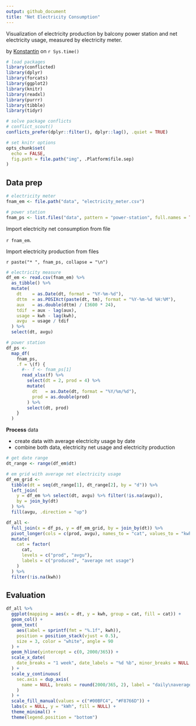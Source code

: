 ```yaml
---
output: github_document
title: "Net Electricity Consumption"
---
```


Visualization of electricity production by balcony power station and net electricity usage, measured by electricity meter.

<div>
by <a href="mailto:firstname.lastname@outlook.com">Konstantin</a> on `r Sys.time()`
</div>

```r
# load packages
library(conflicted)
library(dplyr)
library(forcats)
library(ggplot2)
library(knitr)
library(readxl)
library(purrr)
library(tibble)
library(tidyr)

# solve package conflicts
# conflict_scout()
conflicts_prefer(dplyr::filter(), dplyr::lag(), .quiet = TRUE)

# set knitr options
opts_chunk$set(
  echo = FALSE,
  fig.path = file.path("img", .Platform$file.sep)
)
```

## Data prep

```r
# electricity meter
fnam_em <- file.path("data", "electricity_meter.csv")

# power station
fnam_ps <- list.files("data", pattern = "power-station", full.names = TRUE)
```

Import electricity net consumption from file

`r fnam_em`.

Import electricity production from files

`r paste("* ", fnam_ps, collapse = "\n")`

```r
# electricity measure
df_em <- read.csv(fnam_em) %>% 
  as_tibble() %>% 
  mutate(
    dt    = as.Date(dt, format = "%Y-%m-%d"),
    dttm  = as.POSIXct(paste(dt, tm), format = "%Y-%m-%d %H:%M"),
    aux   = as.double(dttm) / (3600 * 24),
    tdif  = aux - lag(aux),
    usage = kwh - lag(kwh),
    avgu  = usage / tdif
  ) %>% 
  select(dt, avgu)

# power station
df_ps <- 
  map_df(
    fnam_ps,
    .f = \(f) {
      #-- f <- fnam_ps[1]
      read_xlsx(f) %>% 
        select(dt = 2, prod = 4) %>% 
        mutate(
          dt   = as.Date(dt, format = "%Y/%m/%d"),
          prod = as.double(prod)
        ) %>% 
        select(dt, prod)
    }
  )
```

**Process** data

*  create data with average electricity usage by date
*  combine both data, electricity net usage and electricity production

```r
# get date range
dt_range <- range(df_em$dt)

# em grid with average net electricity usage
df_em_grid <- 
  tibble(dt = seq(dt_range[1], dt_range[2], by = "d")) %>% 
  left_join(
    y = df_em %>% select(dt, avgu) %>% filter(!is.na(avgu)),
    by = join_by(dt)
  ) %>% 
  fill(avgu, .direction = "up")

df_all <- 
  full_join(x = df_ps, y = df_em_grid, by = join_by(dt)) %>% 
  pivot_longer(cols = c(prod, avgu), names_to = "cat", values_to = "kwh") %>% 
  mutate(
    cat = factor(
      cat,
      levels = c("prod", "avgu"),
      labels = c("produced", "average net usage")
    )
  ) %>% 
  filter(!is.na(kwh))
```

## Evaluation

```r
df_all %>% 
  ggplot(mapping = aes(x = dt, y = kwh, group = cat, fill = cat)) + 
  geom_col() + 
  geom_text(
    aes(label = sprintf(fmt = "%.1f", kwh)),
    position = position_stack(vjust = 0.5),
    size = 3, color = "white", angle = 90
  ) +
  geom_hline(yintercept = c(0, 2000/365)) + 
  scale_x_date(
    date_breaks = "1 week", date_labels = "%d %b", minor_breaks = NULL
  ) +
  scale_y_continuous(
    sec.axis = dup_axis(
      name = NULL, breaks = round(2000/365, 2), label = "daily\naverage\n2024"
    )
  ) + 
  scale_fill_manual(values = c("#00BFC4", "#F8766D")) +
  labs(x = NULL, y = "kWh", fill = NULL) + 
  theme_minimal() + 
  theme(legend.position = "bottom")
```

